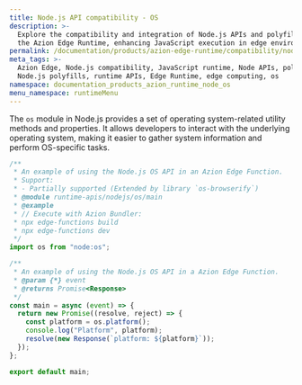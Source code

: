 ```yaml
---
title: Node.js API compatibility - OS
description: >-
  Explore the compatibility and integration of Node.js APIs and polyfills with
  the Azion Edge Runtime, enhancing JavaScript execution in edge environments.
permalink: /documentation/products/azion-edge-runtime/compatibility/node/os/
meta_tags: >-
  Azion Edge, Node.js compatibility, JavaScript runtime, Node APIs, polyfills,
  Node.js polyfills, runtime APIs, Edge Runtime, edge computing, os
namespace: documentation_products_azion_runtime_node_os
menu_namespace: runtimeMenu
---
```


The `os` module in Node.js provides a set of operating system-related utility methods and properties. It allows developers to interact with the underlying operating system, making it easier to gather system information and perform OS-specific tasks.

```javascript
/**
 * An example of using the Node.js OS API in an Azion Edge Function.
 * Support:
 * - Partially supported (Extended by library `os-browserify`)
 * @module runtime-apis/nodejs/os/main
 * @example
 * // Execute with Azion Bundler:
 * npx edge-functions build
 * npx edge-functions dev
 */
import os from "node:os";

/**
 * An example of using the Node.js OS API in a Azion Edge Function.
 * @param {*} event
 * @returns Promise<Response>
 */
const main = async (event) => {
  return new Promise((resolve, reject) => {
    const platform = os.platform();
    console.log("Platform", platform);
    resolve(new Response(`platform: ${platform}`));
  });
};

export default main;
```